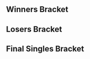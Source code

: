 {{DISPLAYTITLE:DreamHack Winter 2017: Singles Bracket}}{{SetGame|melee}}
{{Tabs static
|name1=Overview
|link1=DreamHack/2017/Winter
|name2=Singles Pools
|link2=DreamHack/2017/Winter/Singles Pools
|name3=Singles Bracket
|link3=DreamHack/2017/Winter/Singles Bracket
|name4=Doubles Bracket
|link4=DreamHack/2017/Winter/Doubles Bracket
|This=3
}}

==Winners Bracket==
{{64DEWBracketA
|r1m1p1=Armada |r1m1p1flag=se |r1m1p1score={{win}} |r1m1win=1
|r1m1p2=Bye |r1m1p2flag= |r1m1p2score=
|r1m2p1=VirtualVoid |r1m2p1flag=il |r1m2p1score=3 |r1m2win=1
|r1m2p2=Terra |r1m2p2flag=se |r1m2p2score=0
|r1m3p1=Levingy |r1m3p1flag=fi |r1m3p1score={{win}} |r1m3win=1
|r1m3p2=Bye |r1m3p2flag= |r1m3p2score=
|r1m4p1=Stax |r1m4p1flag=se |r1m4p1score=3 |r1m4win=1
|r1m4p2=NorrlandXX |r1m4p2flag=se |r1m4p2score=0
|r1m5p1=Overtriforce |r1m5p1flag=es |r1m5p1score={{win}} |r1m5win=1
|r1m5p2=Bye |r1m5p2flag= |r1m5p2score=
|r1m6p1=Nisse |r1m6p1flag=se |r1m6p1score=DQ |r1m6win=2
|r1m6p2=Ludderix |r1m6p2flag=se |r1m6p2score={{win}}
|r1m7p1=Android |r1m7p1flag=se |r1m7p1score={{win}} |r1m7win=1
|r1m7p2=Bye |r1m7p2flag= |r1m7p2score=
|r1m8p1=Acid Loveboi |r1m8p1flag=se |r1m8p1score=3 |r1m8win=1
|r1m8p2=choke |r1m8p2flag=se |r1m8p2score=0

|r1m9p1=Swedish Delight |r1m9p1flag=us |r1m9p1score={{win}} |r1m9win=1
|r1m9p2=Bye |r1m9p2flag= |r1m9p2score=
|r1m10p1=Yuna |r1m10p1flag=se |r1m10p1score=3 |r1m10win=1
|r1m10p2=Parmsib |r1m10p2flag=se |r1m10p2score=0
|r1m11p1=Zoler |r1m11p1flag=se |r1m11p1score={{win}} |r1m11win=1
|r1m11p2=Bye |r1m11p2flag= |r1m11p2score=
|r1m12p1=Gojv |r1m12p1flag=se |r1m12p1score=3 |r1m12win=1
|r1m12p2=mevx |r1m12p2flag=se |r1m12p2score=0
|r1m13p1=Trif |r1m13p1flag=es |r1m13p1score={{win}} |r1m13win=1
|r1m13p2=Bye |r1m13p2flag= |r1m13p2score=
|r1m14p1=Sharp |r1m14p1flag=se |r1m14p1score=1 |r1m14win=2
|r1m14p2=Eekim |r1m14p2flag=se |r1m14p2score=3
|r1m15p1=Humpe |r1m15p1flag=se |r1m15p1score={{win}} |r1m15win=1
|r1m15p2=Bye |r1m15p2flag= |r1m15p2score=
|r1m16p1=Volvo |r1m16p1flag=se |r1m16p1score=0 |r1m16win=2
|r1m16p2=FizzBA |r1m16p2flag=il |r1m16p2score=3

|r1m17p1=Leffen |r1m17p1flag=se |r1m17p1score={{win}} |r1m17win=1
|r1m17p2=Bye |r1m17p2flag= |r1m17p2score=
|r1m18p1=Xardov |r1m18p1flag=es |r1m18p1score=3 |r1m18win=1
|r1m18p2=RNG |r1m18p2flag=se |r1m18p2score=0
|r1m19p1=Jadde |r1m19p1flag=se |r1m19p1score={{win}} |r1m19win=1
|r1m19p2=Bye |r1m19p2flag= |r1m19p2score=
|r1m20p1=Poopmaister6000 |r1m20p1flag=se |r1m20p1score=1 |r1m20win=2
|r1m20p2=Aniolas |r1m20p2flag=se |r1m20p2score=3
|r1m21p1=Professor Pro |r1m21p1flag=gb |r1m21p1score={{win}} |r1m21win=1
|r1m21p2=Bye |r1m21p2flag= |r1m21p2score=
|r1m22p1=Bamboo |r1m22p1flag=il |r1m22p1score=3 |r1m22win=1
|r1m22p2=Nashi |r1m22p2flag=se |r1m22p2score=0
|r1m23p1=Daydee |r1m23p1flag=se |r1m23p1score={{win}} |r1m23win=1
|r1m23p2=Bye |r1m23p2flag= |r1m23p2score=
|r1m24p1=Q |r1m24p1flag=se |r1m24p1score=3 |r1m24win=1
|r1m24p2=Gin |r1m24p2flag=se |r1m24p2score=0

|r1m25p1=Wizzrobe |r1m25p1flag=us |r1m25p1score={{win}} |r1m25win=1
|r1m25p2=Bye |r1m25p2flag= |r1m25p2score=
|r1m26p1=DiLeva |r1m26p1flag=se |r1m26p1score={{win}} |r1m26win=1
|r1m26p2=Dawn |r1m26p2flag=se |r1m26p2score=DQ
|r1m27p1=FA0 |r1m27p1flag=se |r1m27p1score={{win}} |r1m27win=1
|r1m27p2=Bye |r1m27p2flag= |r1m27p2score=
|r1m28p1=Pipsqueak |r1m28p1flag=se |r1m28p1score=3 |r1m28win=1
|r1m28p2=MintGreen |r1m28p2flag=se |r1m28p2score=0
|r1m29p1=Amsah |r1m29p1flag=nl |r1m29p1score={{win}} |r1m29win=1
|r1m29p2=Bye |r1m29p2flag= |r1m29p2score=
|r1m30p1=Jack |r1m30p1flag=se |r1m30p1score=2 |r1m30win=1
|r1m30p2=Schmep |r1m30p2flag=se |r1m30p2score=0
|r1m31p1=JohnnyFight |r1m31p1flag=se |r1m31p1score={{win}} |r1m31win=1
|r1m31p2=Bye |r1m31p2flag= |r1m31p2score=
|r1m32p1=Frakken |r1m32p1flag=se |r1m32p1score=DQ |r1m32win=2
|r1m32p2=Spider |r1m32p2flag=se |r1m32p2score={{win}}

|r2m1p1=Armada |r2m1p1flag=se |r2m1p1score=3 |r2m1win=1
|r2m1p2=VirtualVoid |r2m1p2flag=il |r2m1p2score=0
|r2m2p1=Levingy |r2m2p1flag=fi |r2m2p1score=3 |r2m2win=1
|r2m2p2=Stax |r2m2p2flag=se |r2m2p2score=0
|r2m3p1=Overtriforce |r2m3p1flag=es |r2m3p1score=3 |r2m3win=1
|r2m3p2=Ludderix |r2m3p2flag=se |r2m3p2score=0
|r2m4p1=Android |r2m4p1flag=se |r2m4p1score=3 |r2m4win=1
|r2m4p2=Acid Loveboi |r2m4p2flag=se |r2m4p2score=0
|r2m5p1=Swedish Delight |r2m5p1flag=us |r2m5p1score=3 |r2m5win=1
|r2m5p2=Yuna |r2m5p2flag=se |r2m5p2score=0
|r2m6p1=Zoler |r2m6p1flag=se |r2m6p1score=3 |r2m6win=1
|r2m6p2=Gojv |r2m6p2flag=se |r2m6p2score=0
|r2m7p1=Trif |r2m7p1flag=es |r2m7p1score=3 |r2m7win=1
|r2m7p2=Eekim |r2m7p2flag=se |r2m7p2score=0
|r2m8p1=Humpe |r2m8p1flag=se |r2m8p1score=3 |r2m8win=1
|r2m8p2=FizzBA |r2m8p2flag=il |r2m8p2score=1
|r2m9p1=Leffen |r2m9p1flag=se |r2m9p1score=3 |r2m9win=1
|r2m9p2=Xardov |r2m9p2flag=es |r2m9p2score=0
|r2m10p1=Jadde |r2m10p1flag=se |r2m10p1score=3 |r2m10win=1
|r2m10p2=Aniolas |r2m10p2flag=se |r2m10p2score=0
|r2m11p1=Professor Pro |r2m11p1flag=gb |r2m11p1score=3 |r2m11win=1
|r2m11p2=Bamboo |r2m11p2flag=il |r2m11p2score=0
|r2m12p1=Daydee |r2m12p1flag=se |r2m12p1score=3 |r2m12win=1
|r2m12p2=Q |r2m12p2flag=se |r2m12p2score=0
|r2m13p1=Wizzrobe |r2m13p1flag=us |r2m13p1score=3 |r2m13win=1
|r2m13p2=DiLeva |r2m13p2flag=se |r2m13p2score=0
|r2m14p1=FA0 |r2m14p1flag=se |r2m14p1score=3 |r2m14win=1
|r2m14p2=Pipsqueak |r2m14p2flag=se |r2m14p2score=2
|r2m15p1=Amsah |r2m15p1flag=nl |r2m15p1score=3 |r2m15win=1
|r2m15p2=Jack |r2m15p2flag=se |r2m15p2score=0
|r2m16p1=JohnnyFight |r2m16p1flag=se |r2m16p1score=3 |r2m16win=1
|r2m16p2=Spider |r2m16p2flag=se |r2m16p2score=0

|r3m1p1=Armada |r3m1p1flag=se |r3m1p1score=3 |r3m1win=1
|r3m1p2=Levingy |r3m1p2flag=fi |r3m1p2score=0
|r3m2p1=Overtriforce |r3m2p1flag=es |r3m2p1score=1 |r3m2win=2
|r3m2p2=Android |r3m2p2flag=se |r3m2p2score=3
|r3m3p1=Swedish Delight |r3m3p1flag=us |r3m3p1score=3 |r3m3win=1
|r3m3p2=Zoler |r3m3p2flag=se |r3m3p2score=0
|r3m4p1=Trif |r3m4p1flag=es |r3m4p1score=3 |r3m4win=1
|r3m4p2=Humpe |r3m4p2flag=se |r3m4p2score=1
|r3m5p1=Leffen |r3m5p1flag=se |r3m5p1score=3 |r3m5win=1
|r3m5p2=Jadde |r3m5p2flag=se |r3m5p2score=0
|r3m6p1=Professor Pro |r3m6p1flag=gb |r3m6p1score=3 |r3m6win=1
|r3m6p2=Daydee |r3m6p2flag=se |r3m6p2score=0
|r3m7p1=Wizzrobe |r3m7p1flag=us |r3m7p1score=3 |r3m7win=1
|r3m7p2=FA0 |r3m7p2flag=se |r3m7p2score=0
|r3m8p1=Amsah |r3m8p1flag=nl |r3m8p1score=3 |r3m8win=1
|r3m8p2=JohnnyFight |r3m8p2flag=se |r3m8p2score=1

|r4m1p1=Armada |r4m1p1flag=se |r4m1p1score=3 |r4m1win=1
|r4m1p2=Android |r4m1p2flag=se |r4m1p2score=0
|r4m2p1=Swedish Delight |r4m2p1flag=us |r4m2p1score=3 |r4m2win=1
|r4m2p2=Trif |r4m2p2flag=es |r4m2p2score=2
|r4m3p1=Leffen |r4m3p1flag=se |r4m3p1score=3 |r4m3win=1
|r4m3p2=Professor Pro |r4m3p2flag=gb |r4m3p2score=2
|r4m4p1=Wizzrobe |r4m4p1flag=us |r4m4p1score=3 |r4m4win=1
|r4m4p2=Amsah |r4m4p2flag=nl |r4m4p2score=1

|r5m1p1=Armada |r5m1p1flag=se |r5m1p1score=3 |r5m1win=1
|r5m1p2=Swedish Delight |r5m1p2flag=us |r5m1p2score=0
|r5m1p1char1=peach |r5m1p2char1=sheik |r5m1p1stock1=1 |r5m1p2stock1=0 |r5m1win1=1 |r5m1stage1=Battlefield
|r5m1p1char2=peach |r5m1p2char2=sheik |r5m1p1stock2=1 |r5m1p2stock2=0 |r5m1win2=1 |r5m1stage2=Fountain of Dreams
|r5m1p1char3=peach |r5m1p2char3=sheik |r5m1p1stock3=2 |r5m1p2stock3=0 |r5m1win3=1 |r5m1stage3=Dream Land
|r5m1date=December 3, 2017
|r5m1details={{BracketMatchDetails|reddit=|comment=|vod=}}

|r5m2p1=Leffen |r5m2p1flag=se |r5m2p1score=3 |r5m2win=1
|r5m2p2=Wizzrobe |r5m2p2flag=us |r5m2p2score=1
|r5m2p1char1=fox |r5m2p2char1=cf |r5m2p1stock1=3 |r5m2p2stock1=0 |r5m2win1=1 |r5m2stage1=Battlefield
|r5m2p1char2=fox |r5m2p2char2=cf |r5m2p1stock2=2 |r5m2p2stock2=0 |r5m2win2=1 |r5m2stage2=Dream Land
|r5m2p1char3=fox |r5m2p2char3=cf |r5m2p1stock3=0 |r5m2p2stock3=1 |r5m2win3=2 |r5m2stage3=Battlefield
|r5m2p1char4=fox |r5m2p2char4=cf |r5m2p1stock4=1 |r5m2p2stock4=0 |r5m2win4=1 |r5m2stage4=Fountain of Dreams
|r5m2date=December 3, 2017
|r5m2details={{BracketMatchDetails|reddit=|comment=|vod=}}
}}

==Losers Bracket==
{{48DELBracketSmwA
|tourneylink=DreamHack/2017/Winter
|tourneyname=DreamHack Winter 2017
|l1placement=33-48
|l2placement=25-32
|l3placement=17-24
|l4placement=13-16
|l5placement=9-12
|l6placement=7-8
|l7placement=5-6

|l1m1p1=Spider |l1m1p1flag=se |l1m1p1score=2 |l1m1win=2
|l1m1p2=Terra |l1m1p2flag=se |l1m1p2score=3
|l1m2p1=Jack |l1m2p1flag=se |l1m2p1score=3 |l1m2win=1
|l1m2p2=NorrlandXX |l1m2p2flag=se |l1m2p2score=2
|l1m3p1=Pipsqueak |l1m3p1flag=se |l1m3p1score={{win}} |l1m3win=1
|l1m3p2=Nisse |l1m3p2flag=se |l1m3p2score=DQ
|l1m4p1=DiLeva |l1m4p1flag=se |l1m4p1score=3 |l1m4win=1
|l1m4p2=choke |l1m4p2flag=se |l1m4p2score=0
|l1m5p1=Q |l1m5p1flag=se |l1m5p1score=3 |l1m5win=1
|l1m5p2=Parmsib |l1m5p2flag=se |l1m5p2score=1
|l1m6p1=Bamboo |l1m6p1flag=il |l1m6p1score=3 |l1m6win=1
|l1m6p2=mevx |l1m6p2flag=se |l1m6p2score=0
|l1m7p1=Aniolas |l1m7p1flag=se |l1m7p1score=3 |l1m7win=1
|l1m7p2=Sharp |l1m7p2flag=se |l1m7p2score=0
|l1m8p1=Xardov |l1m8p1flag=es |l1m8p1score=3 |l1m8win=1
|l1m8p2=Volvo |l1m8p2flag=se |l1m8p2score=0
|l1m9p1=FizzBA |l1m9p1flag=il |l1m9p1score=3 |l1m9win=1
|l1m9p2=RNG |l1m9p2flag=se |l1m9p2score=0
|l1m10p1=Eekim |l1m10p1flag=se |l1m10p1score=3 |l1m10win=1
|l1m10p2=Poopmaister6000 |l1m10p2flag=se |l1m10p2score=1
|l1m11p1=Gojv |l1m11p1flag=se |l1m11p1score=2 |l1m11win=2
|l1m11p2=Nashi |l1m11p2flag=se |l1m11p2score=3
|l1m12p1=Yuna |l1m12p1flag=se |l1m12p1score=0 |l1m12win=2
|l1m12p2=Gin |l1m12p2flag=se |l1m12p2score=3
|l1m13p1=Acid Loveboi |l1m13p1flag=se |l1m13p1score={{win}} |l1m13win=1
|l1m13p2=Dawn |l1m13p2flag=se |l1m13p2score=DQ
|l1m14p1=Ludderix |l1m14p1flag=se |l1m14p1score=1 |l1m14win=2
|l1m14p2=MintGreen |l1m14p2flag=se |l1m14p2score=3
|l1m15p1=Stax |l1m15p1flag=se |l1m15p1score=3 |l1m15win=1
|l1m15p2=Schmep |l1m15p2flag=se |l1m15p2score=2
|l1m16p1=VirtualVoid |l1m16p1flag=il |l1m16p1score={{win}} |l1m16win=1
|l1m16p2=Frakken |l1m16p2flag=se |l1m16p2score=DQ

|l2m1p1=Terra |l2m1p1flag=se |l2m1p1score=0 |l2m1win=2
|l2m1p2=Jack |l2m1p2flag=se |l2m1p2score=3
|l2m2p1=Pipsqueak |l2m2p1flag=se |l2m2p1score=3 |l2m2win=1
|l2m2p2=DiLeva |l2m2p2flag=se |l2m2p2score=0
|l2m3p1=Q |l2m3p1flag=se |l2m3p1score=0 |l2m3win=2
|l2m3p2=Bamboo |l2m3p2flag=il |l2m3p2score=3
|l2m4p1=Aniolas |l2m4p1flag=se |l2m4p1score=3 |l2m4win=1
|l2m4p2=Xardov |l2m4p2flag=es |l2m4p2score=2
|l2m5p1=FizzBA |l2m5p1flag=il |l2m5p1score=0 |l2m5win=2
|l2m5p2=Eekim |l2m5p2flag=se |l2m5p2score=3
|l2m6p1=Nashi |l2m6p1flag=se |l2m6p1score=3 |l2m6win=1
|l2m6p2=Gin |l2m6p2flag=se |l2m6p2score=0
|l2m7p1=Acid Loveboi |l2m7p1flag=se |l2m7p1score=3 |l2m7win=1
|l2m7p2=MintGreen |l2m7p2flag=se |l2m7p2score=0
|l2m8p1=Stax |l2m8p1flag=se |l2m8p1score=1 |l2m8win=2
|l2m8p2=VirtualVoid |l2m8p2flag=il |l2m8p2score=3
 
|l3m1p1=Humpe |l3m1p1flag=se |l3m1p1score=3 |l3m1win=1
|l3m1p2=Jack |l3m1p2flag=se |l3m1p2score=0
|l3m2p1=Zoler |l3m2p1flag=se |l3m2p1score=3 |l3m2win=1
|l3m2p2=Pipsqueak |l3m2p2flag=se |l3m2p2score=1
|l3m3p1=Overtriforce |l3m3p1flag=es |l3m3p1score=3 |l3m3win=1
|l3m3p2=Bamboo |l3m3p2flag=il |l3m3p2score=0
|l3m4p1=Levingy |l3m4p1flag=fi |l3m4p1score=3 |l3m4win=1
|l3m4p2=Aniolas |l3m4p2flag=se |l3m4p2score=0
|l3m5p1=JohnnyFight |l3m5p1flag=se |l3m5p1score=3 |l3m5win=1
|l3m5p2=Eekim |l3m5p2flag=se |l3m5p2score=0
|l3m6p1=FA0 |l3m6p1flag=se |l3m6p1score=3 |l3m6win=1
|l3m6p2=Nashi |l3m6p2flag=se |l3m6p2score=0
|l3m7p1=Daydee |l3m7p1flag=se |l3m7p1score=3 |l3m7win=1
|l3m7p2=Acid Loveboi |l3m7p2flag=se |l3m7p2score=0
|l3m8p1=Jadde |l3m8p1flag=se |l3m8p1score=3 |l3m8win=1
|l3m8p2=VirtualVoid |l3m8p2flag=il |l3m8p2score=1

|l4m1p1=Humpe |l4m1p1flag=se |l4m1p1score=3 |l4m1win=1
|l4m1p2=Zoler |l4m1p2flag=se |l4m1p2score=2
|l4m2p1=Overtriforce |l4m2p1flag=es |l4m2p1score=3 |l4m2win=1
|l4m2p2=Levingy |l4m2p2flag=fi |l4m2p2score=1
|l4m3p1=JohnnyFight |l4m3p1flag=se |l4m3p1score=1 |l4m3win=2
|l4m3p2=FA0 |l4m3p2flag=se |l4m3p2score=3
|l4m4p1=Daydee |l4m4p1flag=se |l4m4p1score=0 |l4m4win=2
|l4m4p2=Jadde |l4m4p2flag=se |l4m4p2score=3

|l5m1p1=Professor Pro |l5m1p1flag=gb |l5m1p1score=3 |l5m1win=1
|l5m1p2=Humpe |l5m1p2flag=se |l5m1p2score=0
|l5m2p1=Amsah |l5m2p1flag=nl |l5m2p1score=3 |l5m2win=1
|l5m2p2=Overtriforce |l5m2p2flag=es |l5m2p2score=1
|l5m3p1=Android |l5m3p1flag=se |l5m3p1score=3 |l5m3win=1
|l5m3p2=FA0 |l5m3p2flag=se |l5m3p2score=1
|l5m4p1=Trif |l5m4p1flag=es |l5m4p1score=3 |l5m4win=1
|l5m4p2=Jadde |l5m4p2flag=se |l5m4p2score=0

|l6m1p1=Professor Pro |l6m1p1flag=gb |l6m1p1score=3 |l6m1win=1
|l6m1p2=Amsah |l6m1p2flag=nl |l6m1p2score=2
|l6m1p1char1=fox |l6m1p2char1=sheik |l6m1p1stock1=0 |l6m1p2stock1=1 |l6m1win1=2 |l6m1stage1=Dream Land
|l6m1p1char2=fox |l6m1p2char2=sheik |l6m1p1stock2=2 |l6m1p2stock2=0 |l6m1win2=1 |l6m1stage2=Pokémon Stadium
|l6m1p1char3=fox |l6m1p2char3=sheik |l6m1p1stock3=1 |l6m1p2stock3=0 |l6m1win3=1 |l6m1stage3=Battlefield
|l6m1p1char4=fox |l6m1p2char4=sheik |l6m1p1stock4=0 |l6m1p2stock4=1 |l6m1win4=2 |l6m1stage4=Battlefield
|l6m1p1char5=fox |l6m1p2char5=sheik |l6m1p1stock5=1 |l6m1p2stock5=0 |l6m1win5=1 |l6m1stage5=Yoshi's Story
|l6m1date=December 3, 2017
|l6m1details={{BracketMatchDetails|reddit=|comment=|vod=}}

|l6m2p1=Android |l6m2p1flag=se |l6m2p1score=0 |l6m2win=2
|l6m2p2=Trif |l6m2p2flag=es |l6m2p2score=3
|l6m2p1char1=sheik |l6m2p2char1=peach |l6m2p1stock1=0 |l6m2p2stock1=1 |l6m2win1=2 |l6m2stage1=Battlefield
|l6m2p1char2=sheik |l6m2p2char2=peach |l6m2p1stock2=0 |l6m2p2stock2=2 |l6m2win2=2 |l6m2stage2=Yoshi's Story
|l6m2p1char3=sheik |l6m2p2char3=peach |l6m2p1stock3=0 |l6m2p2stock3=2 |l6m2win3=2 |l6m2stage3=Yoshi's Story
|l6m2date=December 3, 2017
|l6m2details={{BracketMatchDetails|reddit=|comment=|vod=}}

|l7m1p1=Swedish Delight |l7m1p1flag=us |l7m1p1score=3 |l7m1win=1
|l7m1p2=Professor Pro |l7m1p2flag=gb |l7m1p2score=1
|l7m1p1char1=sheik |l7m1p2char1=fox |l7m1p1stock1=1 |l7m1p2stock1=0 |l7m1win1=1 |l7m1stage1=Dream Land
|l7m1p1char2=fox |l7m1p2char2=fox |l7m1p1stock2=1 |l7m1p2stock2=0 |l7m1win2=1 |l7m1stage2=Pokémon Stadium
|l7m1p1char3=fox |l7m1p2char3=fox |l7m1p1stock3=0 |l7m1p2stock3=2 |l7m1win3=2 |l7m1stage3=Pokémon Stadium
|l7m1p1char4=sheik |l7m1p2char4=fox |l7m1p1stock4=1 |l7m1p2stock4=0 |l7m1win4=1 |l7m1stage4=Fountain of Dreams
|l7m1date=December 3, 2017
|l7m1details={{BracketMatchDetails|reddit=|comment=|vod=}}

|l7m2p1=Wizzrobe |l7m2p1flag=us |l7m2p1score=3 |l7m2win=1
|l7m2p2=Trif |l7m2p2flag=es |l7m2p2score=1
|l7m2p1char1=cf |l7m2p2char1=peach |l7m2p1stock1=0 |l7m2p2stock1=1 |l7m2win1=2 |l7m2stage1=Final Destination
|l7m2p1char2=cf |l7m2p2char2=peach |l7m2p1stock2=2 |l7m2p2stock2=0 |l7m2win2=1 |l7m2stage2=Pokémon Stadium
|l7m2p1char3=cf |l7m2p2char3=peach |l7m2p1stock3=1 |l7m2p2stock3=0 |l7m2win3=1 |l7m2stage3=Fountain of Dreams
|l7m2p1char4=cf |l7m2p2char4=peach |l7m2p1stock4=1 |l7m2p2stock4=0 |l7m2win4=1 |l7m2stage4=Fountain of Dreams
|l7m2date=December 3, 2017
|l7m2details={{BracketMatchDetails|reddit=|comment=|vod=}}
}}
<onlyinclude>
==Final Singles Bracket==
{{DEFinalSmwBracket
|column-width=180
|tourneylink=DreamHack/2017/Winter
|tourneyname=DreamHack Winter 2017
|l1placement=4
|r2placement=3
|r3loserplacement=2
|r3winnerplacement=1
|export_score=true

<!-- FROM WINNERS -->
|r1m1p1=Armada |r1m1p1flag=se |r1m1p1score=3
|r1m1p2=Leffen |r1m1p2flag=se |r1m1p2score=2
|r1m1win=1
|r1m1p1char1=fox |r1m1p2char1=fox |r1m1p1stock1=0 |r1m1p2stock1=1 |r1m1win1=2 |r1m1stage1=Dream Land
|r1m1p1char2=fox |r1m1p2char2=fox |r1m1p1stock2=1 |r1m1p2stock2=0 |r1m1win2=1 |r1m1stage2=Battlefield
|r1m1p1char3=fox |r1m1p2char3=fox |r1m1p1stock3=2 |r1m1p2stock3=0 |r1m1win3=1 |r1m1stage3=Final Destination
|r1m1p1char4=fox |r1m1p2char4=fox |r1m1p1stock4=0 |r1m1p2stock4=2 |r1m1win4=2 |r1m1stage4=Battlefield
|r1m1p1char5=fox |r1m1p2char5=fox |r1m1p1stock5=1 |r1m1p2stock5=0 |r1m1win5=1 |r1m1stage5=Pokémon Stadium
|r1m1date=December 3, 2017
|r1m1details={{BracketMatchDetails|reddit=|comment=|vod=}}

<!-- FROM LOSERS -->
|l1m1p1=Wizzrobe |l1m1p1flag=us |l1m1p1score=3
|l1m1p2=Swedish Delight |l1m1p2flag=us |l1m1p2score=0
|l1m1win=1
|l1m1p1char1=cf |l1m1p2char1=sheik |l1m1p1stock1=3 |l1m1p2stock1=0 |l1m1win1=1 |l1m1stage1=Battlefield
|l1m1p1char2=cf |l1m1p2char2=sheik |l1m1p1stock2=1 |l1m1p2stock2=0 |l1m1win2=1 |l1m1stage2=Fountain of Dreams
|l1m1p1char3=cf |l1m1p2char3=sheik |l1m1p1stock3=1 |l1m1p2stock3=0 |l1m1win3=1 |l1m1stage3=Yoshi's Story
|l1m1date=December 3, 2017
|l1m1details={{BracketMatchDetails|reddit=|comment=|vod=}}

<!-- LOSERS FINALS -->
|r2m1p1=Leffen |r2m1p1flag=se |r2m1p1score=0
|r2m1p2=Wizzrobe |r2m1p2flag=us |r2m1p2score=3
|r2m1win=2
|r2m1p1char1=fox |r2m1p2char1=cf |r2m1p1stock1=0 |r2m1p2stock1=1 |r2m1win1=2 |r2m1stage1=Final Destination
|r2m1p1char2=fox |r2m1p2char2=cf |r2m1p1stock2=0 |r2m1p2stock2=1 |r2m1win2=2 |r2m1stage2=Fountain of Dreams
|r2m1p1char3=fox |r2m1p2char3=cf |r2m1p1stock3=0 |r2m1p2stock3=1 |r2m1win3=2 |r2m1stage3=Fountain of Dreams
|r2m1date=December 3, 2017
|r2m1details={{BracketMatchDetails|reddit=|comment=|vod=}}

<!-- GRAND FINALS -->
|r3m1p1=Armada |r3m1p1flag=se |r3m1p1score=3 |r3m2p1score=
|r3m1p2=Wizzrobe |r3m1p2flag=us |r3m1p2score=1 |r3m2p2score=
|r3m1win=1
|r3m1p1char1=peach |r3m1p2char1=cf |r3m1p1stock1=3 |r3m1p2stock1=0 |r3m1win1=1 |r3m1stage1=Final Destination
|r3m1p1char2=peach |r3m1p2char2=cf |r3m1p1stock2=2 |r3m1p2stock2=0 |r3m1win2=1 |r3m1stage2=Pokémon Stadium
|r3m1p1char3=peach |r3m1p2char3=cf |r3m1p1stock3=0 |r3m1p2stock3=1 |r3m1win3=2 |r3m1stage3=Pokémon Stadium
|r3m1p1char4=peach |r3m1p2char4=cf |r3m1p1stock4=1 |r3m1p2stock4=0 |r3m1win4=1 |r3m1stage4=Dream Land
|r3m1date=December 3, 2017
|r3m1details={{BracketMatchDetails|reddit=|comment=|vod=}}
}}
</onlyinclude>
